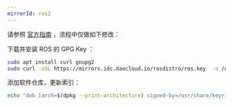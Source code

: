 ```yaml
---
mirrorId: ros2
---
```


请参照 [官方指南](https://docs.ros.org/en/foxy/Installation/Ubuntu-Install-Debians.html) ，流程中仅做如下修改：

下载并安装 ROS 的 GPG Key ：

```bash
sudo apt install curl gnupg2
sudo curl -sSL https://mirrors.idc.daocloud.io/rosdistro/ros.key  -o /usr/share/keyrings/ros-archive-keyring.gpg
```

添加软件仓库，更新索引：

```bash
echo "deb [arch=$(dpkg --print-architecture) signed-by=/usr/share/keyrings/ros-archive-keyring.gpg] http://mirrors.idc.daocloud.io/ros2/ubuntu $(source /etc/os-release && echo $UBUNTU_CODENAME) main" | sudo tee /etc/apt/sources.list.d/ros2.list > /dev/null
```
